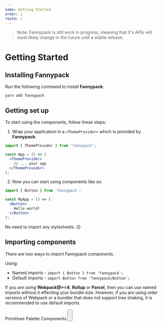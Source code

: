 ```yaml
---
name: Getting Started
order: 1
route: /
---
```




> Note: Fannypack is still work in progress, meaning that it's APIs will most likely change in the future until a stable release.

# Getting Started

## Installing Fannypack

Run the following command to install **Fannypack**:

```curl
yarn add fannypack
```

## Getting set up

To start using the components, follow these steps:

1. Wrap your application in a `<ThemeProvider>` which is provided by **Fannypack**:

```jsx
import { ThemeProvider } from 'fannypack';

const App = () => (
  <ThemeProvider>
    // ... your app
  </ThemeProvider>
);
```

2. Now you can start using components like so:

```jsx
import { Button } from 'fannypack';

const MyApp = () => (
  <Button>
    Hello world!
  </Button>
);
```

No need to import any stylesheets. 😉

## Importing components

There are two ways to import Fannypack components.

Using:

- Named imports - `import { Button } from 'fannypack';`
- Default imports - `import Button from 'fannypack/Button';`

If you are using **Webpack@>=4**, **Rollup** or **Parcel**, then you can use named imports without it effecting your bundle size. However, if you are using older versions of Webpack or a bundler that does not support tree shaking, it is recommended to use default imports.

<div>
  <Heading use="h4">Primitives</Heading>
  <Columns>
    <Column>
      <ComponentButton title="Primitive">
        <Primitive />
      </ComponentButton>
    </Column>
    <Column />
    <Column />
  </Columns>
  <Heading use="h4">Palette</Heading>
  <Columns>
    <Column>
      <ComponentButton title="Palette">
        <Palette />
      </ComponentButton>
    </Column>
    <Column />
    <Column />
  </Columns>
  <Heading use="h4">Components</Heading>
  <Columns>
    <Column>
      <ComponentButton title="Alert">
        <Alert />
      </ComponentButton>
    </Column>
    <Column>
      <ComponentButton title="Avatar">
        <Avatar />
      </ComponentButton>
    </Column>
    <Column>
      <ComponentButton title="Button">
        <Button />
      </ComponentButton>
    </Column>
    <Column>
      <ComponentButton title="Card">
        <Card />
      </ComponentButton>
    </Column>
    <Column>
      <ComponentButton title="Dialog">
        <Dialog />
      </ComponentButton>
    </Column>
    <Column>
      <ComponentButton title="DialogModal">
        <DialogModal />
      </ComponentButton>
    </Column>
    <Column>
      <ComponentButton title="Divider">
        <Divider />
      </ComponentButton>
    </Column>
    <Column>
    <ComponentButton title="Icon">
        <Icon />
      </ComponentButton>
    </Column>
    <Column>
    <ComponentButton title="Image">
        <Image />
      </ComponentButton>
    </Column>
    <Column>
      <ComponentButton title="Navigation">
        <Navigation />
      </ComponentButton>
    </Column>
    <Column>
      <ComponentButton title="Popover">
        <Popover />
      </ComponentButton>
    </Column>
    <Column>
      <ComponentButton title="Ratings">
        <Ratings />
      </ComponentButton>
    </Column>
    <Column>
      <ComponentButton title="Spinner">
        <Spinner />
      </ComponentButton>
    </Column>
    <Column>
      <ComponentButton title="Table">
        <Table />
      </ComponentButton>
    </Column>
    <Column>
      <ComponentButton title="Tabs">
        <Tabs />
      </ComponentButton>
    </Column>
    <Column>
      <ComponentButton title="Tag">
        <Tag />
      </ComponentButton>
    </Column>
    <Column>
      <ComponentButton title="Tooltip">
        <Tooltip />
      </ComponentButton>
    </Column>
    <Column />
  </Columns>
</div>
